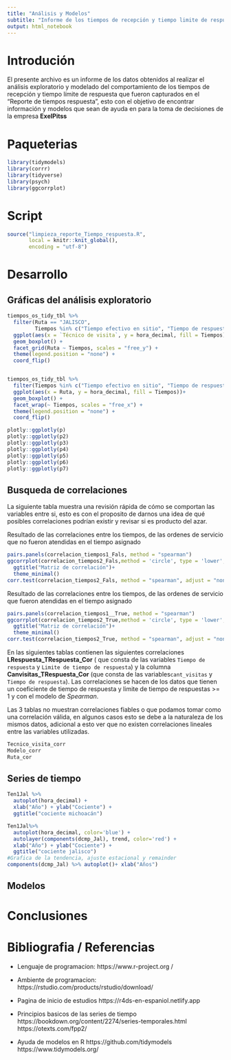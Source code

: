 ```yaml
---
title: "Análisis y Modelos"
subtitle: "Informe de los tiempos de recepción y tiempo limite de respuesta"
output: html_notebook
---
```

# Introdución 

El presente archivo es un informe de los datos obtenidos al realizar el análisis exploratorio  y modelado del comportamiento  de los tiempos de recepción y tiempo límite de respuesta que fueron capturados en el "Reporte de tiempos respuesta", esto con el objetivo de encontrar información y modelos que sean de ayuda en para la toma de decisiones de la empresa  **ExelPitss**


# Paqueterias
```r
library(tidymodels)
library(corrr)
library(tidyverse)
library(psych)
library(ggcorrplot)
```
# Script
```r
source("limpieza_reporte_Tiempo_respuesta.R", 
       local = knitr::knit_global(),
       encoding = "utf-8")
```

# Desarrollo 
## Gráficas del análisis exploratorio
```r
tiempos_os_tidy_tbl %>%
  filter(Ruta == "JALISCO",
         Tiempos %in% c("Tiempo efectivo en sitio", "Tiempo de respuesta")) %>%
  ggplot(aes(x = `Técnico de visita`, y = hora_decimal, fill = Tiempos))+
  geom_boxplot() +
  facet_grid(Ruta ~ Tiempos, scales = "free_y") +
  theme(legend.position = "none") +
  coord_flip()


tiempos_os_tidy_tbl %>%
  filter(Tiempos %in% c("Tiempo efectivo en sitio", "Tiempo de respuesta")) %>%
  ggplot(aes(x = Ruta, y = hora_decimal, fill = Tiempos))+
  geom_boxplot() +
  facet_wrap(~ Tiempos, scales = "free_x") +
  theme(legend.position = "none") +
  coord_flip()

plotly::ggplotly(p)
plotly::ggplotly(p2)
plotly::ggplotly(p3)
plotly::ggplotly(p4)
plotly::ggplotly(p5)
plotly::ggplotly(p6)
plotly::ggplotly(p7)
```

## Busqueda de correlaciones 

La siguiente tabla muestra una revisión rápida de cómo se comportan las variables entre si, esto es con el proposito de darnos una idea de qué posibles correlaciones podrían existir y revisar si es producto del azar.

Resultado de las correlaciones entre los tiempos, de las ordenes de servicio que no fueron atendidas en el tiempo asignado 

```r

pairs.panels(correlacion_tiempos1_Fals, method = "spearman")
ggcorrplot(correlacion_tiempos2_Fals,method = 'circle', type = 'lower',lab = TRUE)+
  ggtitle("Matriz de correlación")+
  theme_minimal()
corr.test(correlacion_tiempos2_Fals, method = "spearman", adjust = "none")
```
Resultado de las correlaciones entre los tiempos, de las ordenes de servicio que fueron atendidas en el tiempo asignado 
```r
pairs.panels(correlacion_tiempos1__True, method = "spearman")
ggcorrplot(correlacion_tiempos2_True,method = 'circle', type = 'lower',lab = TRUE)+
  ggtitle("Matriz de correlación")+
  theme_minimal()
corr.test(correlacion_tiempos2_True, method = "spearman", adjust = "none")
```

En las siguientes tablas contienen las siguientes correlaciones   **LRespuesta_TRespuesta_Cor** ( que consta de las variables `Tiempo de respuesta` y `Limite de tiempo de respuesta`) y la columna  **Canvisitas_TRespuesta_Cor** (que consta de las variables`cant_visitas` y `Tiempo de respuesta`). Las correlaciones se hacen de los datos que tienen un coeficiente de tiempo de respuesta y limite de tiempo de respuestas >= 1 y con el modelo de *Spearman*.

Las 3 tablas no muestran correlaciones fiables o que podamos tomar como una correlación válida, en algunos casos esto se debe a la naturaleza de los mismos datos, adicional a esto ver que no existen correlaciones lineales entre las variables utilizadas. 

```r

Tecnico_visita_corr
Modelo_corr
Ruta_cor
```
## Series de tiempo
```r
Ten1Jal %>%
  autoplot(hora_decimal) +
  xlab("Año") + ylab("Cociente") +
  ggtitle("cociente michoacán")

Ten1Jal%>%
  autoplot(hora_decimal, color='blue') +
  autolayer(components(dcmp_Jal), trend, color='red') +
  xlab("Año") + ylab("Cociente") +
  ggtitle("cociente jalisco")
#Grafica de la tendencia, ajuste estacional y remainder
components(dcmp_Jal) %>% autoplot()+ xlab("Años")
```


## Modelos 

# Conclusiones 


# Bibliografia / Referencias 


* Lenguaje de programacion:
  https://www.r-project.org
  /
* Ambiente de programacion:
  https://rstudio.com/products/rstudio/download/

* Pagina de inicio de estudios
  https://r4ds-en-espaniol.netlify.app

* Principios basicos de las series de tiempo
  https://bookdown.org/content/2274/series-temporales.html
  https://otexts.com/fpp2/

* Ayuda de modelos en R
  https://github.com/tidymodels
  https://www.tidymodels.org/
    
